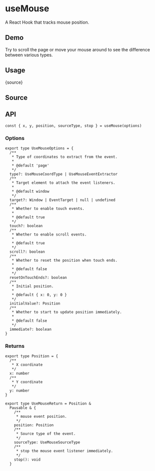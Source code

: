# useMouse


<HooksType category="Sensors" pausable />

A React Hook that tracks mouse position.

## Demo

Try to scroll the page or move your mouse around to see the difference between various types.


<App />

## Usage


<RawCode>{source}</RawCode>

## Source


<Source />

## API

```tsx
const { x, y, position, sourceType, stop } = useMouse(options)
```

### Options

```tsx
export type UseMouseOptions = {
  /**
   * Type of coordinates to extract from the event.
   *
   * @default 'page'
   */
  type?: UseMouseCoordType | UseMouseEventExtractor
  /**
   * Target element to attach the event listeners.
   *
   * @default window
   */
  target?: Window | EventTarget | null | undefined
  /**
   * Whether to enable touch events.
   *
   * @default true
   */
  touch?: boolean
  /**
   * Whether to enable scroll events.
   *
   * @default true
   */
  scroll?: boolean
  /**
   * Whether to reset the position when touch ends.
   *
   * @default false
   */
  resetOnTouchEnds?: boolean
  /**
   * Initial position.
   *
   * @default { x: 0, y: 0 }
   */
  initialValue?: Position
  /**
   * Whether to start to update position immediately.
   *
   * @default false
   */
  immediate?: boolean
}
```

### Returns


<Tip type="pausable" />

```tsx
export type Position = {
  /**
   * X coordinate
   */
  x: number
  /**
   * Y coordinate
   */
  y: number
}

export type UseMouseReturn = Position &
  Pausable & {
    /**
     * mouse event position.
     */
    position: Position
    /**
     * Source type of the event.
     */
    sourceType: UseMouseSourceType
    /**
     * stop the mouse event listener immediately.
     */
    stop(): void
  }
```
